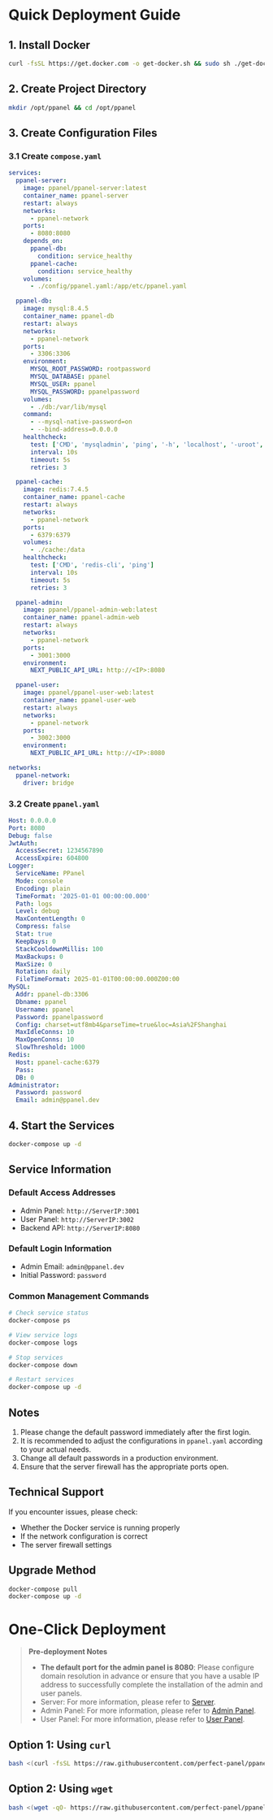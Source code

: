 # Quick Deployment Guide

## 1. Install Docker

```bash
curl -fsSL https://get.docker.com -o get-docker.sh && sudo sh ./get-docker.sh
```

## 2. Create Project Directory

```bash
mkdir /opt/ppanel && cd /opt/ppanel
```

## 3. Create Configuration Files

### 3.1 Create `compose.yaml`

```yaml
services:
  ppanel-server:
    image: ppanel/ppanel-server:latest
    container_name: ppanel-server
    restart: always
    networks:
      - ppanel-network
    ports:
      - 8080:8080
    depends_on:
      ppanel-db:
        condition: service_healthy
      ppanel-cache:
        condition: service_healthy
    volumes:
      - ./config/ppanel.yaml:/app/etc/ppanel.yaml

  ppanel-db:
    image: mysql:8.4.5
    container_name: ppanel-db
    restart: always
    networks:
      - ppanel-network
    ports:
      - 3306:3306
    environment:
      MYSQL_ROOT_PASSWORD: rootpassword
      MYSQL_DATABASE: ppanel
      MYSQL_USER: ppanel
      MYSQL_PASSWORD: ppanelpassword
    volumes:
      - ./db:/var/lib/mysql
    command:
      - --mysql-native-password=on
      - --bind-address=0.0.0.0
    healthcheck:
      test: ['CMD', 'mysqladmin', 'ping', '-h', 'localhost', '-uroot', '-prootpassword']
      interval: 10s
      timeout: 5s
      retries: 3

  ppanel-cache:
    image: redis:7.4.5
    container_name: ppanel-cache
    restart: always
    networks:
      - ppanel-network
    ports:
      - 6379:6379
    volumes:
      - ./cache:/data
    healthcheck:
      test: ['CMD', 'redis-cli', 'ping']
      interval: 10s
      timeout: 5s
      retries: 3

  ppanel-admin:
    image: ppanel/ppanel-admin-web:latest
    container_name: ppanel-admin-web
    restart: always
    networks:
      - ppanel-network
    ports:
      - 3001:3000
    environment:
      NEXT_PUBLIC_API_URL: http://<IP>:8080

  ppanel-user:
    image: ppanel/ppanel-user-web:latest
    container_name: ppanel-user-web
    restart: always
    networks:
      - ppanel-network
    ports:
      - 3002:3000
    environment:
      NEXT_PUBLIC_API_URL: http://<IP>:8080

networks:
  ppanel-network:
    driver: bridge
```

### 3.2 Create `ppanel.yaml`

```yaml
Host: 0.0.0.0
Port: 8080
Debug: false
JwtAuth:
  AccessSecret: 1234567890
  AccessExpire: 604800
Logger:
  ServiceName: PPanel
  Mode: console
  Encoding: plain
  TimeFormat: '2025-01-01 00:00:00.000'
  Path: logs
  Level: debug
  MaxContentLength: 0
  Compress: false
  Stat: true
  KeepDays: 0
  StackCooldownMillis: 100
  MaxBackups: 0
  MaxSize: 0
  Rotation: daily
  FileTimeFormat: 2025-01-01T00:00:00.000Z00:00
MySQL:
  Addr: ppanel-db:3306
  Dbname: ppanel
  Username: ppanel
  Password: ppanelpassword
  Config: charset=utf8mb4&parseTime=true&loc=Asia%2FShanghai
  MaxIdleConns: 10
  MaxOpenConns: 10
  SlowThreshold: 1000
Redis:
  Host: ppanel-cache:6379
  Pass:
  DB: 0
Administrator:
  Password: password
  Email: admin@ppanel.dev
```

## 4. Start the Services

```bash
docker-compose up -d
```

## Service Information

### Default Access Addresses

- Admin Panel: `http://ServerIP:3001`
- User Panel: `http://ServerIP:3002`
- Backend API: `http://ServerIP:8080`

### Default Login Information

- Admin Email: `admin@ppanel.dev`
- Initial Password: `password`

### Common Management Commands

```bash
# Check service status
docker-compose ps

# View service logs
docker-compose logs

# Stop services
docker-compose down

# Restart services
docker-compose up -d
```

## Notes

1. Please change the default password immediately after the first login.
2. It is recommended to adjust the configurations in `ppanel.yaml` according to your actual needs.
3. Change all default passwords in a production environment.
4. Ensure that the server firewall has the appropriate ports open.

## Technical Support

If you encounter issues, please check:

- Whether the Docker service is running properly
- If the network configuration is correct
- The server firewall settings

## Upgrade Method

```bash
docker-compose pull
docker-compose up -d
```

# One-Click Deployment

> **Pre-deployment Notes**
>
> - **The default port for the admin panel is 8080**: Please configure domain resolution in advance or ensure that you have a usable IP address to successfully complete the installation of the admin and user panels.
> - Server: For more information, please refer to [Server](/en-US/docs/server/config).
> - Admin Panel: For more information, please refer to [Admin Panel](/en-US/docs/admin/config).
> - User Panel: For more information, please refer to [User Panel](/en-US/docs/user/config).

## Option 1: Using `curl`

```bash
bash <(curl -fsSL https://raw.githubusercontent.com/perfect-panel/ppanel-script/refs/heads/main/install.sh)
```

## Option 2: Using `wget`

```bash
bash <(wget -qO- https://raw.githubusercontent.com/perfect-panel/ppanel-script/refs/heads/main/install.sh)
```


<Giscus />
